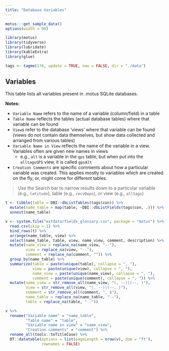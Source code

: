 ```yaml
---
title: "Database Variables"
---
```


```r
motus:::get_sample_data()
options(width = 90)

library(motus)
library(tidyverse)
library(lubridate)
library(kableExtra)
library(glue)

tags <- tagme(176, update = TRUE, new = FALSE, dir = "./data")
```

## Variables

This table lists all variables present in .motus SQLite databases. 

**Notes:**

- `Variable Name` refers to the name of a variable (column/field) in a table
- `Table Name` reflects the tables (actual database tables) where that variable can be found
- `View`s refer to the database 'views' where that variable can be found 
  (views do not contain data themselves, but show data collected and arranged 
  from various tables)
- `Variable Name in View` reflects the name of the variable in a view. 
  Variables often are given new names in views
  - e.g., `alt` is a variable in the `gps` table, 
  but when put into the `alltagsGPS` view, it is called `gpsAlt`
- `Creation Comments` are specific comments about how a particular variable was
  created. This applies mostly to variables which are created on the fly, or, 
  might come for different tables. 
  
> Use the Search bar to narrow results down to a particular variable (e.g., `latitude`),
> table (e.g., `recvDeps`), or view (e.g., `alltags`)


```r
t <- tibble(table = DBI::dbListTables(tags$con)) %>%
  mutate(name_table = map(table, ~DBI::dbListFields(tags$con, .))) %>%
  unnest(name_table)

v <- system.file("extdata/fields_glossary.csv", package = "motus") %>%
  read.csv(skip = 1) %>%
  bind_rows(t) %>%
  arrange(name_table, view) %>%
  select(name_table, table, view, name_view, comment, description) %>%
  mutate(name_view = replace_na(name_view, "--"),
         view = replace_na(view, "--"),
         comment = replace_na(comment, "")) %>%
  group_by(name_table) %>%
  summarize(table = paste(unique(table), collapse = ", "),
            view = paste(unique(view), collapse = ", "),
            name_view = paste(unique(name_view), collapse = ", "), 
            comment = paste(unique(comment), collapse = ", ")) %>%
  mutate(name_view = str_remove_all(name_view, "(, --)|(--, )"),
         view = str_remove_all(view, "(, --)|(--, )"),
         comment = str_remove_all(comment, ", $"),
         name_table = replace_na(name_table, "--"),
         table = replace_na(table, "--"))

v %>%
  rename("Variable name" = "name_table", 
         "Table name" = "table",
         "Variable name in view" = "name_view",
         "Creation comments" = "comment") %>%
  rename_all(tools::toTitleCase) %>%
  DT::datatable(options = list(pageLength = nrow(v), dom = "ft"), 
                rownames = FALSE)
```
